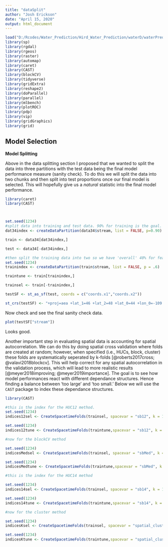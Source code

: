 ```yaml
---
title: "dataSplit"
author: "Josh Erickson"
date: "April 15, 2020"
output: html_document
---
```


```r

load("D:/Rcodes/Water_Prediction/Hird_Water_Prediction/waterD/waterPred/workingThoughProject/workingthroughproj.RData")
library(sp)
library(rgdal)
library(rgeos)
library(raster)
library(automap)
library(caret)
library(CAST)
library(blockCV)
library(tidyverse)
library(gridExtra)
library(reshape2)
library(doParallel)
library(parallel)
library(mlbench)
library(plotROC)
library(pdp)
library(vip)
library(gridGraphics)
library(grid)
```

## Model Selection  

**Model Splitting**  

 Above in the data splitting section I  proposed that we wanted to split the data into three partitions with the test data being the final model performance measure (sanity check). To do this we will split the data into two chunks and then split into test proportions once our final model is selected. This will hopefully give us a *natural* statistic into the final model performance. 

```r
library(caret)
library(CAST)



set.seed(1234)
#split data into training and test data. 90% for training is the goal. 10% for sanity check. 
dat34index <- createDataPartition(data34$stream, list = FALSE, p=0.90)

train <- data34[dat34index,]

test <- data34[-dat34index,]

#then split the training data into two so we have 'overall' 40% for feature selection and 'overall' 60% for training.
set.seed(1234)
trainindex <- createDataPartition(train$stream, list = FALSE, p = .6)

traintune <- train[trainindex,]

trainsel <- train[-trainindex,]

testSF <- st_as_sf(test, coords = c("coords.x1","coords.x2"))

st_crs(testSF) <- "+proj=aea +lat_1=46 +lat_2=48 +lat_0=44 +lon_0=-109.5 +x_0=600000 +y_0=0 +datum=NAD83 +units=m +no_defs +ellps=GRS80 +towgs84=0,0,0"
```

Now check and see the final sanity check data. 
```r
plot(testSF["stream"])
```

Looks good.



Another important step in evaluating spatial data is accounting for spatial autocorrelation. We can do this by doing spatial cross validation where folds are created at random; however, when specified (i.e., HUCs, block, cluster) these folds are systematically seperated by k-folds [@roberts2017cross; @valavi2018blockcv]. This will help correct for any spatial autocorrelation in the validation process, which will lead to more realistic results [@meyer2018improving; @meyer2019importance]. The goal is to see how model performances react with different dependance structures. Hence finding a balance between 'too large' and 'too small.' Below we will use the `CAST` package to index these dependance structures. 

```r
library(CAST)

#this is the index for the HUC12 method.
set.seed(1234)
indices12sel <- CreateSpacetimeFolds(trainsel, spacevar = "sb12", k = 10)

set.seed(1234)
indices12tune <- CreateSpacetimeFolds(traintune,spacevar = "sb12", k = 10) 

#now for the blockCV method

set.seed(1234)
indicesMedsel <- CreateSpacetimeFolds(trainsel, spacevar = "sbMed", k = 10)

set.seed(1234)
indicesMedtune <- CreateSpacetimeFolds(traintune,spacevar = "sbMed", k = 10) 

#this is the index for the HUC14 method

set.seed(1234)
indices14sel <- CreateSpacetimeFolds(trainsel, spacevar = "sb14", k = 10)

set.seed(1234)
indices14tune <- CreateSpacetimeFolds(traintune,spacevar = "sb14", k = 10) 

#now for the cluster method

set.seed(1234)
indicesKsel <- CreateSpacetimeFolds(trainsel, spacevar = "spatial_cluster", k = 10)

set.seed(1234)
indicesKtune <- CreateSpacetimeFolds(traintune,spacevar = "spatial_cluster", k = 10) 
 
```

